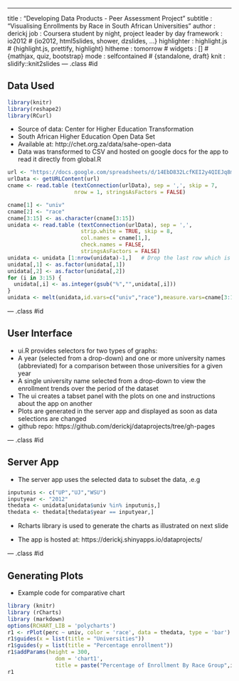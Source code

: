 ---
title       : "Developing Data Products - Peer Assessment Project"
subtitle    : "Visualising Enrollments by Race in South African Universities"
author      : derickj
job         : Coursera student by night, project leader by day
framework   : io2012        # {io2012, html5slides, shower, dzslides, ...}
highlighter : highlight.js  # {highlight.js, prettify, highlight}
hitheme     : tomorrow      # 
widgets     : []            # {mathjax, quiz, bootstrap}
mode        : selfcontained # {standalone, draft}
knit        : slidify::knit2slides
--- .class #id 

## Data Used

```r
library(knitr)
library(reshape2)
library(RCurl)
```

- Source of data:  Center for Higher Education Transformation
- South African Higher Education Open Data Set
- Available at: http://chet.org.za/data/sahe-open-data
- Data was transformed to CSV and hosted on google docs for the app to read it directly from global.R
```r
url <- "https://docs.google.com/spreadsheets/d/14EbD832LcfKEI2y4QIEJq8mvmkiVtFWNNPF3AEJap0Q/pub?output=csv"
urlData <- getURLContent(url)
cname <- read.table (textConnection(urlData), sep = ',', skip = 7, 
                     nrow = 1, stringsAsFactors = FALSE)
```

``` r
cname[1] <- "univ"
cname[2] <- "race"
cname[3:15] <- as.character(cname[3:15])
unidata <- read.table (textConnection(urlData), sep = ',', 
                       strip.white = TRUE, skip = 8, 
                       col.names = cname[1,], 
                       check.names = FALSE, 
                       stringsAsFactors = FALSE)
unidata <- unidata [1:nrow(unidata)-1,]   # Drop the last row which is an end of file marker
unidata[,1] <- as.factor(unidata[,1])
unidata[,2] <- as.factor(unidata[,2])
for (i in 3:15) {
  unidata[,i] <- as.integer(gsub("%","",unidata[,i]))
}
unidata <- melt(unidata,id.vars=c("univ","race"),measure.vars=cname[3:15], variable.name ="year", value.name ="perc")
```
--- .class #id 

## User Interface

- ui.R provides selectors for two types of graphs:
- A year (selected from a drop-down) and one or more university names (abbreviated) for a comparison between those universities for a given year
- A single university name selected from a drop-down to view the enrollment trends over the period of the dataset
- The ui creates a tabset panel with the plots on one and instructions about the app on another 
- Plots are generated in the server app and displayed as soon as data selections are changed
- github repo: https://github.com/derickj/dataprojects/tree/gh-pages

--- .class #id 

## Server App

- The server app uses the selected data to subset the data, .e.g
```r
inputunis <- c("UP","UJ","WSU")
inputyear <- "2012"
thedata <- unidata[unidata$univ %in% inputunis,]
thedata <- thedata[thedata$year == inputyear,]
```
- Rcharts  library is used to generate the charts as illustrated on next slide

- The app is hosted at: https://derickj.shinyapps.io/dataprojects/

--- .class #id 

## Generating Plots

- Example code for comparative chart
```r
library (knitr)
library (rCharts)
library (markdown)
options(RCHART_LIB = 'polycharts')
r1 <- rPlot(perc ~ univ, color = 'race', data = thedata, type = 'bar')
r1$guides(x = list(title = "Universities"))
r1$guides(y = list(title = "Percentage enrollment"))
r1$addParams(height = 300, 
               dom = 'chart1', 
               title = paste("Percentage of Enrollment By Race Group",inputyear))
r1
```
